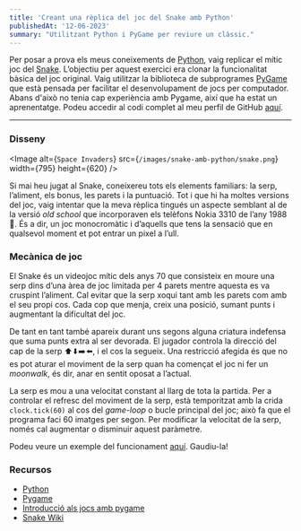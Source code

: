 ```yaml
---
title: 'Creant una rèplica del joc del Snake amb Python'
publishedAt: '12-06-2023'
summary: "Utilitzant Python i PyGame per reviure un clàssic."
---
```


Per posar a prova els meus coneixements de [Python](https://www.python.org/), vaig replicar el mític joc del [Snake](https://en.wikipedia.org/wiki/Snake_(video_game_genre)). L’objectiu per aquest exercici era clonar la funcionalitat bàsica del joc original. Vaig utilitzar la biblioteca de subprogrames [PyGame](https://www.pygame.org/news) que està pensada per facilitar el desenvolupament de jocs per computador. Abans d'això no tenia cap experiència amb Pygame, així que ha estat un aprenentatge. Podeu accedir al codi complet al meu perfil de GitHub [aquí](https://github.com/smartido/snake-game).

---

### Disseny

<Image
  alt={`Space Invaders`}
  src={`/images/snake-amb-python/snake.png`}
  width={795}
  height={620}
/>

Si mai heu jugat al Snake, coneixereu tots els elements familiars: la serp, l’aliment, els bonus, les parets i la puntuació. Tot i que hi ha moltes versions del joc, vaig intentar que la meva rèplica tingués un aspecte semblant al de la versió <i>old school</i> que incorporaven els telèfons Nokia 3310 de l’any 1988 👵. És a dir, un joc monocromàtic i d’aquells que tens la sensació que en qualsevol moment et pot entrar un pixel a l’ull.

### Mecànica de joc

El Snake és un videojoc mític dels anys 70 que consisteix en moure una serp dins d’una àrea de joc limitada per 4 parets mentre aquesta es va cruspint l’aliment. Cal evitar que la serp xoqui tant amb les parets com amb el seu propi cos. Cada cop que menja, creix una posició, sumant punts i augmentant la dificultat del joc.

De tant en tant també apareix durant uns segons alguna criatura indefensa que suma punts extra al ser devorada. El jugador controla la direcció del cap de la serp ⬆️ ⬇️ ➡️ ⬅️, i el cos la segueix. Una restricció afegida és que no es pot aturar el moviment de la serp quan ha començat el joc ni fer un <i>moonwalk</i>, és dir, anar en sentit oposat a l’actual.

La serp es mou a una velocitat constant al llarg de tota la partida. Per a controlar el refresc del moviment de la serp, està temporitzat amb la crida `clock.tick(60)` al cos del <i>game-loop</i> o bucle principal del joc; això fa que el programa faci 60 imatges per segon. Per modificar la velocitat de la serp, només cal augmentar o disminuir aquest paràmetre.

Podeu veure un exemple del funcionament [aquí](https://www.youtube.com/watch?v=-t5DL45yCr8). Gaudiu-la! 

### Recursos

- [Python](https://www.python.org/)
- [Pygame](https://www.pygame.org/news.html)
- [Introducció als jocs amb pygame](http://gie.lsi.upc.edu/inf/temes/pygame/Introducci%C3%B3_als_jocs_amb_pygame/index.html)
- [Snake Wiki](https://en.wikipedia.org/wiki/Snake_(video_game_genre))
